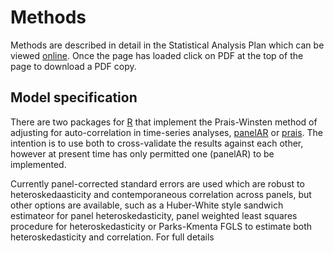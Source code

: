 # Methods

Methods are described in detail in the Statistical Analysis Plan which can be viewed [online](https://www.overleaf.com/read/ffzknqdcjkpw).  Once the page has loaded click on PDF at the top of the page to download a PDF copy.

## Model specification

There are two packages for [R](https://www.r-projects.org/) that implement the Prais-Winsten method of adjusting for auto-correlation in time-series analyses, [panelAR](https://cran.r-project.org/web/packages/panelAR/index.html) or [prais](https://cran.r-project.org/web/packages/prais/index.html).  The intention is to use both to cross-validate the results against each other, however at present time has only permitted one (panelAR) to be implemented.

Currently panel-corrected standard errors are used which are robust to heteroskedaasticity and contemporaneous correlation across panels, but other options are available, such as a Huber-White style sandwich estimateor for panel heteroskedasticity, panel weighted least squares procedure for heteroskedasticity or Parks-Kmenta FGLS to estimate both heteroskedasticity and correlation.  For full details
